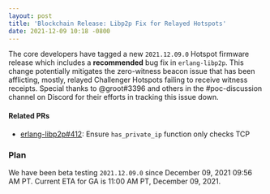 ```yaml
---
layout: post
title: 'Blockchain Release: Libp2p Fix for Relayed Hotspots'
date: 2021-12-09 10:18 -0800
---
```


The core developers have tagged a new `2021.12.09.0` Hotspot firmware release which includes a
**recommended** bug fix in `erlang-libp2p`. This change potentially mitigates the zero-witness
beacon issue that has been afflicting, mostly, relayed Challenger Hotspots failing to receive
witness receipts. Special thanks to @groot#3396 and others in the #poc-discussion channel on Discord
for their efforts in tracking this issue down.

#### Related PRs

- [erlang-libp2p#412](https://github.com/helium/erlang-libp2p/pull/412): Ensure `has_private_ip`
  function only checks TCP

### Plan

We have been beta testing `2021.12.09.0` since December 09, 2021 09:56 AM PT. Current ETA for GA is
11:00 AM PT, December 09, 2021.
